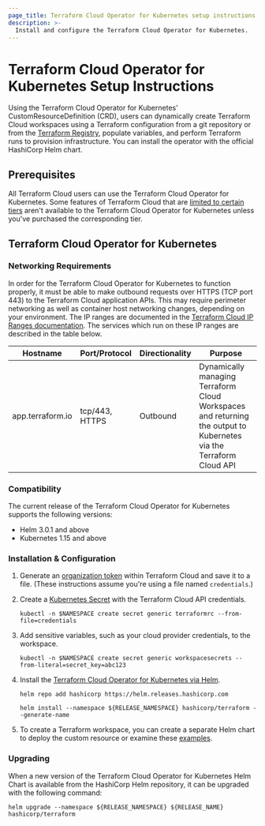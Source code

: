 ```yaml
---
page_title: Terraform Cloud Operator for Kubernetes setup instructions
description: >-
  Install and configure the Terraform Cloud Operator for Kubernetes.
---
```


# Terraform Cloud Operator for Kubernetes Setup Instructions

Using the Terraform Cloud Operator for Kubernetes' CustomResourceDefinition (CRD), users can dynamically create Terraform Cloud workspaces using a Terraform configuration from a git repository or from the [Terraform Registry](https://registry.terraform.io/), populate variables, and perform Terraform runs to provision infrastructure. You can install the operator with the official HashiCorp Helm chart.

## Prerequisites

All Terraform Cloud users can use the Terraform Cloud Operator for Kubernetes. Some features of Terraform Cloud that are [limited to certain tiers](/terraform/cloud-docs/overview) aren't available to the Terraform Cloud Operator for Kubernetes unless you've purchased the corresponding tier.

## Terraform Cloud Operator for Kubernetes

### Networking Requirements

In order for the Terraform Cloud Operator for Kubernetes to function properly, it must be able to make outbound requests over HTTPS (TCP port 443) to the Terraform Cloud application APIs. This may require perimeter networking as well as container host networking changes, depending on your environment. The IP ranges are documented in the [Terraform Cloud IP Ranges documentation](/terraform/cloud-docs/architectural-details/ip-ranges). The services which run on these IP ranges are described in the table below.

| Hostname         | Port/Protocol  | Directionality | Purpose                                                                                                            |
| ---------------- | -------------- | -------------- | ------------------------------------------------------------------------------------------------------------------ |
| app.terraform.io | tcp/443, HTTPS | Outbound       | Dynamically managing Terraform Cloud Workspaces and returning the output to Kubernetes via the Terraform Cloud API |

### Compatibility

The current release of the Terraform Cloud Operator for Kubernetes supports the following versions:

* Helm 3.0.1 and above
* Kubernetes 1.15 and above

### Installation & Configuration

1. Generate an [organization token](/terraform/cloud-docs/users-teams-organizations/api-tokens#organization-api-tokens) within Terraform Cloud and save it to a file. (These instructions assume you're using a file named `credentials`.)

1. Create a [Kubernetes Secret](https://kubernetes.io/docs/concepts/configuration/secret/) with the Terraform Cloud API credentials.

   ```
   kubectl -n $NAMESPACE create secret generic terraformrc --from-file=credentials
   ```

1. Add sensitive variables, such as your cloud provider credentials, to the workspace.

   ```
   kubectl -n $NAMESPACE create secret generic workspacesecrets --from-literal=secret_key=abc123
   ```

1. Install the [Terraform Cloud Operator for Kubernetes via Helm](https://github.com/hashicorp/terraform-helm).

   ```
   helm repo add hashicorp https://helm.releases.hashicorp.com

   helm install --namespace ${RELEASE_NAMESPACE} hashicorp/terraform --generate-name
   ```

1. To create a Terraform workspace, you can create a separate Helm chart to deploy the custom resource or examine these [examples](https://github.com/hashicorp/terraform-helm/tree/master/example).

### Upgrading

When a new version of the Terraform Cloud Operator for Kubernetes Helm Chart is available from the HashiCorp Helm repository, it can be upgraded with the following command:

```
helm upgrade --namespace ${RELEASE_NAMESPACE} ${RELEASE_NAME} hashicorp/terraform
```
